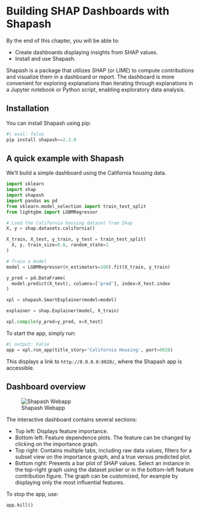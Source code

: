 # Building SHAP Dashboards with Shapash

::: {.callout-tip appearance="simple"}

By the end of this chapter, you will be able to:

- Create dashboards displaying insights from SHAP values.
- Install and use Shapash.

:::

Shapash is a package that utilizes SHAP (or LIME) to compute contributions and visualize them in a dashboard or report.
The dashboard is more convenient for exploring explanations than iterating through explanations in a Jupyter notebook or Python script, enabling exploratory data analysis.

## Installation

You can install Shapash using pip:

```python
#| eval: false
pip install shapash==2.3.0
```

## A quick example with Shapash

We'll build a simple dashboard using the California housing data.

```python
import sklearn
import shap
import shapash
import pandas as pd
from sklearn.model_selection import train_test_split
from lightgbm import LGBMRegressor

# Load the California housing dataset from Shap
X, y = shap.datasets.california()

X_train, X_test, y_train, y_test = train_test_split(
  X, y, train_size=0.8, random_state=1
)

# Train a model
model = LGBMRegressor(n_estimators=100).fit(X_train, y_train)

y_pred = pd.DataFrame(
  model.predict(X_test), columns=['pred'], index=X_test.index
)

xpl = shapash.SmartExplainer(model=model)

explainer = shap.Explainer(model, X_train)

xpl.compile(y_pred=y_pred, x=X_test)
```

To start the app, simply run:

```python
#| output: False
app = xpl.run_app(title_story='California Housing', port=8020)
```

This displays a link to `http://0.0.0.0:8020/`, where the Shapash app is accessible.

## Dashboard overview

![Shapash Webapp](images/shapash.jpg)

The interactive dashboard contains several sections:

- Top left: Displays feature importance.
- Bottom left: Feature dependence plots. The feature can be changed by clicking on the importance graph.
- Top right: Contains multiple tabs, including raw data values, filters for a subset view on the importance graph, and a true versus predicted plot.
- Bottom right: Presents a bar plot of SHAP values. Select an instance in the top-right graph using the dataset picker or in the bottom-left feature contribution figure. The graph can be customized, for example by displaying only the most influential features.

To stop the app, use:

```python
app.kill()
```

